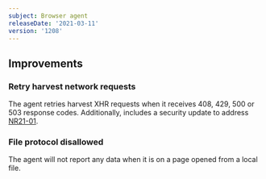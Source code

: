 ```yaml
---
subject: Browser agent
releaseDate: '2021-03-11'
version: '1208'
---
```


## Improvements

### Retry harvest network requests

The agent retries harvest XHR requests when it receives 408, 429, 500 or 503 response codes. Additionally, includes a security update to address [NR21-01](/docs/security/new-relic-security/security-bulletins/security-bulletin-nr21-01).

### File protocol disallowed

The agent will not report any data when it is on a page opened from a local file.
